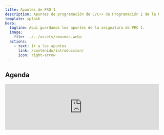 ```yaml
---
title: Apuntes de PRO I
description: Apuntes de programación de C/C++ de Programación I de la Universidad de Vigo.
template: splash
hero:
  tagline: Aquí guardamos los apuntes de la asignatura de PRO I.
  image:
    file: ../../assets/cmasmas.webp
  actions:
    - text: Ir a los apuntes
      link: /contenido/introduccion/
      icon: right-arrow
---
```



## Agenda

<iframe
  class="h-56 w-full"
  title="Horario de las clases y examenes de PROI Uvigo en Ourense"
  src="https://www.google.com/calendar/embed?title=1%C2%BA%20Grao&amp;mode=AGENDA&amp;height=800&amp;wkst=2&amp;bgcolor=%23FFFFFF&amp;src=esei.uvigo.es_3l5uuk4p1gb7pkni9ahl9qm4tc%40group.calendar.google.com&amp;color=%23B1365F&amp;ctz=Europe%2FMadrid"
  width="100%"
  frameborder="0"
  scrolling="no"
/>



<footer class="rounded-lg shadow m-4 dark:bg-slate-800 bg-slate-100">
    <div class="w-full mx-auto max-w-screen-xl p-4 md:flex md:items-center md:justify-between">
      <span class="text-sm text-gray-500 sm:text-center dark:text-gray-400">© {new Date().getFullYear()} <a href="https://github.com/BobbyESP" class="hover:underline">BobbyESP (Gabriel Fontán)</a>. Todos los derechos reservados.</span>
    <ul class="flex flex-wrap items-center text-sm font-medium text-gray-500 dark:text-gray-400 sm:mt-0">
        <li>
            <a href="mailto:programandoconbobby@gmail.com" class="hover:underline">Contact</a>
        </li>
    </ul>
    </div>
</footer>


